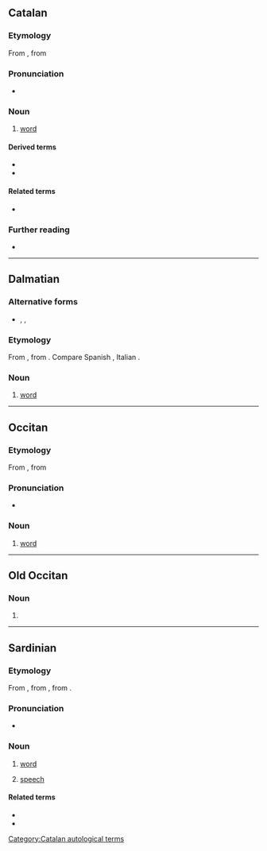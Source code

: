 ==Catalan==

===Etymology===
From {{der|ca|la|parabola}}, from {{der|ca|grc|παραβολή}}

===Pronunciation===
* {{ca-IPA}}

===Noun===
{{ca-noun|f}}

# [[word]]
#: {{syn|ca|mot}}

====Derived terms====
* {{l|ca|donar la paraula}}
* {{l|ca|joc de paraules}}

====Related terms====
* {{l|ca|parlar}}

===Further reading===
* {{R:IEC2}}

[[Category:Catalan autological terms]]

----

==Dalmatian==

===Alternative forms===
* {{l|dlm|palaura}}, {{l|dlm|paraura}}, {{l|dlm|palaula}}

===Etymology===
From {{etyl|la|dlm}} {{m|la|parabola}}, from {{etyl|grc|dlm}} {{m|grc|παραβολή||comparison; parable}}. Compare Spanish {{m|es|palabra}}, Italian {{m|it|parola}}.

===Noun===
{{head|dlm|noun|g=f}}

# [[word]]

----

==Occitan==

===Etymology===
From {{etyl|la|oc}} {{m|la|parabola}}, from {{etyl|grc|oc}} {{m|grc|παραβολή}}

===Pronunciation===
* {{IPA|/paˈraula/|lang=oc}}

===Noun===
{{oc-noun|f}}

# [[word]]

----

==Old Occitan==

===Noun===
{{pro-noun|f}}

# {{alternative form of|paraulla|lang=pro}}

----

==Sardinian==

===Etymology===
From {{inh|sc|VL.||*paraula}}, from {{inh|sc|LL.|parabola||comparison; parable}}, from {{der|sc|grc|παραβολή||comparison; parable}}.

===Pronunciation===
* {{IPA|/paˈɾau̯la/|lang=sc}}

===Noun===
{{sc-noun|g=f|paraulas}}

# [[word]]
#: {{syn|sc|faeddu}}
#: {{ux|sc|narrer '''paraulas''' amorosas|inline=1|to speak '''words''' of love}}
#: {{ux|sc|Est omine de '''paraula'''|inline=1|[He] is a man of his '''word'''.|lit=[He] is man of '''word'''}}
# [[speech]] {{gloss|faculty of speaking}}
#: {{syn|sc|faeddu}}
#: {{ux|sc|Cun sa '''paraula''' esprimimus sos sentimentos de s’anima.|With '''speech''', we express the soul's feelings.}}

====Related terms====
* {{l|sc|paraulada}}
* {{l|sc|paraulare}}